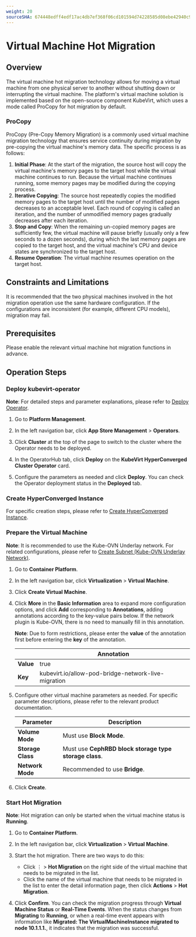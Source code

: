 ```yaml
---
weight: 20
sourceSHA: 674448edff4edf17ac4db7ef368f06cd101594d74228585d08ebe42940c92b49
---
```


# Virtual Machine Hot Migration

## Overview

The virtual machine hot migration technology allows for moving a virtual machine from one physical server to another without shutting down or interrupting the virtual machine. The platform's virtual machine solution is implemented based on the open-source component KubeVirt, which uses a mode called ProCopy for hot migration by default.

### ProCopy

ProCopy (Pre-Copy Memory Migration) is a commonly used virtual machine migration technology that ensures service continuity during migration by pre-copying the virtual machine's memory data. The specific process is as follows:

1. **Initial Phase**: At the start of the migration, the source host will copy the virtual machine's memory pages to the target host while the virtual machine continues to run. Because the virtual machine continues running, some memory pages may be modified during the copying process.
2. **Iterative Copying**: The source host repeatedly copies the modified memory pages to the target host until the number of modified pages decreases to an acceptable level. Each round of copying is called an iteration, and the number of unmodified memory pages gradually decreases after each iteration.
3. **Stop and Copy**: When the remaining un-copied memory pages are sufficiently few, the virtual machine will pause briefly (usually only a few seconds to a dozen seconds), during which the last memory pages are copied to the target host, and the virtual machine's CPU and device states are synchronized to the target host.
4. **Resume Operation**: The virtual machine resumes operation on the target host.

## Constraints and Limitations

It is recommended that the two physical machines involved in the hot migration operation use the same hardware configuration. If the configurations are inconsistent (for example, different CPU models), migration may fail.

## Prerequisites

Please enable the relevant virtual machine hot migration functions in advance.

## Operation Steps

### Deploy kubevirt-operator

**Note**: For detailed steps and parameter explanations, please refer to [Deploy Operator]().

1. Go to **Platform Management**.

2. In the left navigation bar, click **App Store Management** > **Operators**.

3. Click **Cluster** at the top of the page to switch to the cluster where the Operator needs to be deployed.

4. In the OperatorHub tab, click **Deploy** on the **KubeVirt HyperConverged Cluster Operator** card.

5. Configure the parameters as needed and click **Deploy**. You can check the Operator deployment status in the **Deployed** tab.

### Create HyperConverged Instance

For specific creation steps, please refer to [Create HyperConverged Instance](../../installation.mdx#creating-a-hyperconverged-instance).

### Prepare the Virtual Machine

**Note**: It is recommended to use the Kube-OVN Underlay network. For related configurations, please refer to [Create Subnet (Kube-OVN Underlay Network)](/configure/networking/functions/configure_subnet.mdx#kube_ovn_underlay_network).

1. Go to **Container Platform**.

2. In the left navigation bar, click **Virtualization** > **Virtual Machine**.

3. Click **Create Virtual Machine**.

4. Click **More** in the **Basic Information** area to expand more configuration options, and click **Add** corresponding to **Annotations**, adding annotations according to the key-value pairs below. If the network plugin is Kube-OVN, there is no need to manually fill in this annotation.

   **Note**: Due to form restrictions, please enter the **value** of the annotation first before entering the **key** of the annotation.

   |           | Annotation                                          |
   | --------- | --------------------------------------------------- |
   | **Value** | true                                                |
   | **Key**   | kubevirt.io/allow-pod-bridge-network-live-migration |

5. Configure other virtual machine parameters as needed. For specific parameter descriptions, please refer to the relevant product documentation.

   | Parameter         | Description                                            |
   | ----------------- | ------------------------------------------------------ |
   | **Volume Mode**   | Must use **Block Mode**.                               |
   | **Storage Class** | Must use **CephRBD block storage type storage class**. |
   | **Network Mode**  | Recommended to use **Bridge**.                         |

6. Click **Create**.

### Start Hot Migration

**Note**: Hot migration can only be started when the virtual machine status is **Running**.

1. Go to **Container Platform**.

2. In the left navigation bar, click **Virtualization** > **Virtual Machine**.

3. Start the hot migration. There are two ways to do this:

   - Click ⋮ > **Hot Migration** on the right side of the virtual machine that needs to be migrated in the list.
   - Click the name of the virtual machine that needs to be migrated in the list to enter the detail information page, then click **Actions** > **Hot Migration**.

4. Click **Confirm**. You can check the migration progress through **Virtual Machine Status** or **Real-Time Events**. When the status changes from **Migrating** to **Running**, or when a real-time event appears with information like **Migrated: The VirtualMachineInstance migrated to node 10.1.1.1.**, it indicates that the migration was successful.
